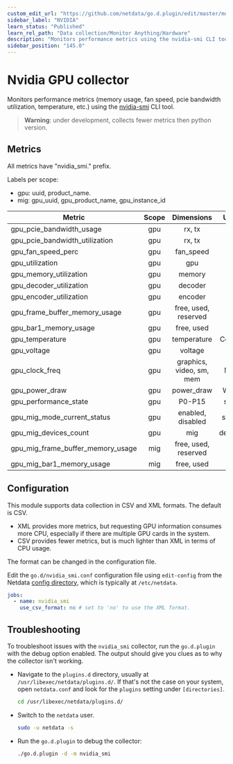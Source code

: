 ```yaml
---
custom_edit_url: "https://github.com/netdata/go.d.plugin/edit/master/modules/nvidia_smi/README.md"
sidebar_label: "NVIDIA"
learn_status: "Published"
learn_rel_path: "Data collection/Monitor Anything/Hardware"
description: "Monitors performance metrics using the nvidia-smi CLI tool."
sidebar_position: "145.0"
---
```



# Nvidia GPU collector

Monitors performance metrics (memory usage, fan speed, pcie bandwidth utilization, temperature, etc.)
using the [nvidia-smi](https://developer.nvidia.com/nvidia-system-management-interface) CLI tool.

> **Warning**: under development, collects fewer metrics then python version.

## Metrics

All metrics have "nvidia_smi." prefix.

Labels per scope:

- gpu: uuid, product_name.
- mig: gpu_uuid, gpu_product_name, gpu_instance_id

| Metric                            | Scope |        Dimensions        |  Units  | XML | CSV |
|-----------------------------------|:-----:|:------------------------:|:-------:|:---:|:---:|
| gpu_pcie_bandwidth_usage          |  gpu  |          rx, tx          |   B/s   | yes | no  |
| gpu_pcie_bandwidth_utilization    |  gpu  |          rx, tx          |    %    | yes | no  |
| gpu_fan_speed_perc                |  gpu  |        fan_speed         |    %    | yes | yes |
| gpu_utilization                   |  gpu  |           gpu            |    %    | yes | yes |
| gpu_memory_utilization            |  gpu  |          memory          |    %    | yes | yes |
| gpu_decoder_utilization           |  gpu  |         decoder          |    %    | yes | no  |
| gpu_encoder_utilization           |  gpu  |         encoder          |    %    | yes | no  |
| gpu_frame_buffer_memory_usage     |  gpu  |   free, used, reserved   |    B    | yes | yes |
| gpu_bar1_memory_usage             |  gpu  |        free, used        |    B    | yes | no  |
| gpu_temperature                   |  gpu  |       temperature        | Celsius | yes | yes |
| gpu_voltage                       |  gpu  |         voltage          |    V    | yes | no  |
| gpu_clock_freq                    |  gpu  | graphics, video, sm, mem |   MHz   | yes | yes |
| gpu_power_draw                    |  gpu  |        power_draw        |  Watts  | yes | yes |
| gpu_performance_state             |  gpu  |          P0-P15          |  state  | yes | yes |
| gpu_mig_mode_current_status       |  gpu  |    enabled, disabled     | status  | yes | no  |
| gpu_mig_devices_count             |  gpu  |           mig            | devices | yes | no  |
| gpu_mig_frame_buffer_memory_usage |  mig  |   free, used, reserved   |    B    | yes | no  |
| gpu_mig_bar1_memory_usage         |  mig  |        free, used        |    B    | yes | no  |

## Configuration

This module supports data collection in CSV and XML formats. The default is CSV.

- XML provides more metrics, but requesting GPU information consumes more CPU, especially if there are multiple GPU
  cards in the system.
- CSV provides fewer metrics, but is much lighter than XML in terms of CPU usage.

The format can be changed in the configuration file.

Edit the `go.d/nvidia_smi.conf` configuration file using `edit-config` from the
Netdata [config directory](/docs/getting-started/manage-and-configure/configuration), which is typically at `/etc/netdata`.

```yaml
jobs:
  - name: nvidia_smi
    use_csv_format: no # set to 'no' to use the XML format.
```

## Troubleshooting

To troubleshoot issues with the `nvidia_smi` collector, run the `go.d.plugin` with the debug option enabled. The
output should give you clues as to why the collector isn't working.

- Navigate to the `plugins.d` directory, usually at `/usr/libexec/netdata/plugins.d/`. If that's not the case on
  your system, open `netdata.conf` and look for the `plugins` setting under `[directories]`.

  ```bash
  cd /usr/libexec/netdata/plugins.d/
  ```

- Switch to the `netdata` user.

  ```bash
  sudo -u netdata -s
  ```

- Run the `go.d.plugin` to debug the collector:

  ```bash
  ./go.d.plugin -d -m nvidia_smi
  ```
